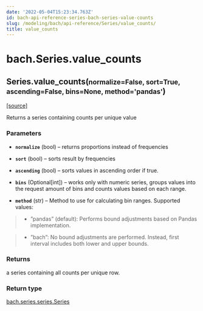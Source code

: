 ```yaml
---
date: '2022-05-04T15:23:34.763Z'
id: bach-api-reference-series-bach-series-value-counts
slug: /modeling/bach/api-reference/Series/value_counts/
title: value_counts
---
```


# bach.Series.value_counts

<div className="method">

<h2 className="signature-method"><span className="additional-name">Series.</span><span className="name">value_counts(</span><small className="parameter-list"><span className="parameter" id="normalize">normalize=False</span>, <span className="parameter" id="sort">sort=True</span>, <span className="parameter" id="ascending">ascending=False</span>, <span className="parameter" id="bins">bins=None</span>, <span className="parameter" id="method">method='pandas'</span></small>)</h2>


&#8203;<span className="view-source">[[source]](https://github.com/objectiv/objectiv-analytics/blob/main/bach/bach/series/series.py)</span>

<div className="content">

Returns a series containing counts per unique value


### Parameters

* **`normalize`** (bool) – returns proportions instead of frequencies


* **`sort`** (bool) – sorts result by frequencies


* **`ascending`** (bool) – sorts values in ascending order if true.


* **`bins`** (Optional[int]) – works only with numeric series, groups values into the request amount of bins
and counts values based on each range.


* **`method`** (str) – Method to use for calculating bin ranges.
Supported values:

>   * ”pandas” (default): Performs bound adjustments based on Pandas implementation.


>   * ”bach”: No bound adjustments are performed. Instead, first interval includes both
> lower and upper bounds.








### Returns

a series containing all counts per unique row.



### Return type

[bach.series.series.Series](/docs/modeling/bach/api-reference/Series/bach.Series.value_counts/)



</div>


</div>
